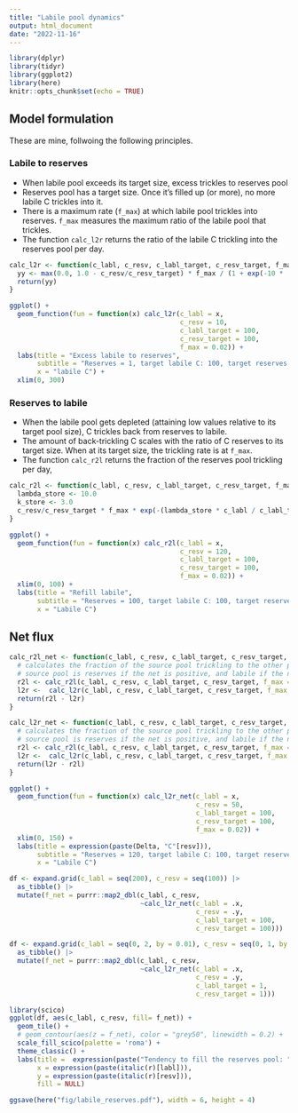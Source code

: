 ```yaml
---
title: "Labile pool dynamics"
output: html_document
date: "2022-11-16"
---
```


```r
library(dplyr)
library(tidyr)
library(ggplot2)
library(here)
knitr::opts_chunk$set(echo = TRUE)
```

## Model formulation

These are mine, follwoing the following principles.

### Labile to reserves

- When labile pool exceeds its target size, excess trickles to reserves pool
- Reserves pool has a target size. Once it's filled up (or more), no more labile C trickles into it.
- There is a maximum rate (`f_max`) at which labile pool trickles into reserves. `f_max` measures the maximum ratio of the labile pool that trickles. 
- The function `calc_l2r` returns the ratio of the labile C trickling into the reserves pool per day.

```r
calc_l2r <- function(c_labl, c_resv, c_labl_target, c_resv_target, f_max){
  yy <- max(0.0, 1.0 - c_resv/c_resv_target) * f_max / (1 + exp(-10 * (c_labl/c_labl_target - 1.5)))
  return(yy)
}
```

```r
ggplot() +
  geom_function(fun = function(x) calc_l2r(c_labl = x, 
                                           c_resv = 10, 
                                           c_labl_target = 100, 
                                           c_resv_target = 100, 
                                           f_max = 0.02)) +
  labs(title = "Excess labile to reserves", 
       subtitle = "Reserves = 1, target labile C: 100, target reserves C: 100, f_max = 0.02", 
       x = "labile C") +
  xlim(0, 300)
```

### Reserves to labile

- When the labile pool gets depleted (attaining low values relative to its target pool size), C trickles back from reserves to labile.
- The amount of back-trickling C scales with the ratio of C reserves to its target size. When at its target size, the trickling rate is at `f_max`.
- The function `calc_r2l` returns the fraction of the reserves pool trickling per day,

```r
calc_r2l <- function(c_labl, c_resv, c_labl_target, c_resv_target, f_max){
  lambda_store <- 10.0
  k_store <- 3.0
  c_resv/c_resv_target * f_max * exp(-(lambda_store * c_labl / c_labl_target)^k_store)
}
```

```r
ggplot() +
  geom_function(fun = function(x) calc_r2l(c_labl = x, 
                                           c_resv = 120, 
                                           c_labl_target = 100, 
                                           c_resv_target = 100, 
                                           f_max = 0.02)) +
  xlim(0, 100) +
  labs(title = "Refill labile", 
       subtitle = "Reserves = 100, target labile C: 100, target reserves C: 100, f_max = 0.02", 
       x = "Labile C")
```

## Net flux

```r
calc_r2l_net <- function(c_labl, c_resv, c_labl_target, c_resv_target, f_max = 0.02){
  # calculates the fraction of the source pool trickling to the other pool
  # source pool is reserves if the net is positive, and labile if the net is negative
  r2l <- calc_r2l(c_labl, c_resv, c_labl_target, c_resv_target, f_max = f_max)
  l2r <-  calc_l2r(c_labl, c_resv, c_labl_target, c_resv_target, f_max = f_max)
  return(r2l - l2r)
}

calc_l2r_net <- function(c_labl, c_resv, c_labl_target, c_resv_target, f_max = 0.02){
  # calculates the fraction of the source pool trickling to the other pool
  # source pool is reserves if the net is positive, and labile if the net is negative
  r2l <- calc_r2l(c_labl, c_resv, c_labl_target, c_resv_target, f_max = f_max)
  l2r <-  calc_l2r(c_labl, c_resv, c_labl_target, c_resv_target, f_max = f_max)
  return(l2r - r2l)
}
```


```r
ggplot() +
  geom_function(fun = function(x) calc_l2r_net(c_labl = x, 
                                               c_resv = 50, 
                                               c_labl_target = 100, 
                                               c_resv_target = 100, 
                                               f_max = 0.02)) +
  xlim(0, 150) +
  labs(title = expression(paste(Delta, "C"[resv])), 
       subtitle = "Reserves = 120, target labile C: 100, target reserves C: 100, f_max = 0.02", 
       x = "Labile C")
```

```r
df <- expand.grid(c_labl = seq(200), c_resv = seq(100)) |> 
  as_tibble() |> 
  mutate(f_net = purrr::map2_dbl(c_labl, c_resv, 
                                 ~calc_l2r_net(c_labl = .x, 
                                               c_resv = .y, 
                                               c_labl_target = 100, 
                                               c_resv_target = 100)))

df <- expand.grid(c_labl = seq(0, 2, by = 0.01), c_resv = seq(0, 1, by = 0.01)) |> 
  as_tibble() |> 
  mutate(f_net = purrr::map2_dbl(c_labl, c_resv, 
                                 ~calc_l2r_net(c_labl = .x, 
                                               c_resv = .y, 
                                               c_labl_target = 1, 
                                               c_resv_target = 1)))

library(scico)
ggplot(df, aes(c_labl, c_resv, fill= f_net)) + 
  geom_tile() +
  # geom_contour(aes(z = f_net), color = "grey50", linewidth = 0.2) +
  scale_fill_scico(palette = 'roma') +
  theme_classic() +
  labs(title =  expression(paste("Tendency to fill the reserves pool: ", italic("f")[lr], " - ", italic("f") [rl])),
       x = expression(paste(italic(r)[labl])), 
       y = expression(paste(italic(r)[resv])),
       fill = NULL)

ggsave(here("fig/labile_reserves.pdf"), width = 6, height = 4)
```
